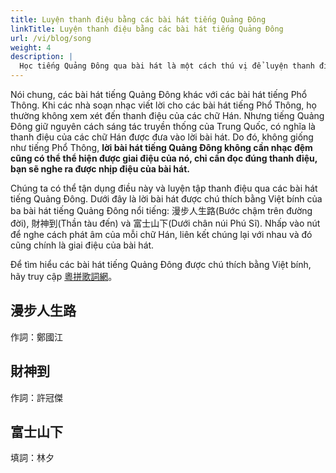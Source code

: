 ```yaml
---
title: Luyện thanh điệu bằng các bài hát tiếng Quảng Đông
linkTitle: Luyện thanh điệu bằng các bài hát tiếng Quảng Đông
url: /vi/blog/song
weight: 4
description: |
  Học tiếng Quảng Đông qua bài hát là một cách thú vị để luyện thanh điệu.
---
```


Nói chung, các bài hát tiếng Quảng Đông khác với các bài hát tiếng Phổ Thông. Khi các nhà soạn nhạc viết lời cho các bài hát tiếng Phổ Thông, họ thường không xem xét đến thanh điệu của các chữ Hán. Nhưng tiếng Quảng Đông giữ nguyên cách sáng tác truyền thống của Trung Quốc, có nghĩa là thanh điệu của các chữ Hán được đưa vào lời bài hát. Do đó, không giống như tiếng Phổ Thông, **lời bài hát tiếng Quảng Đông không cần nhạc đệm cũng có thể thể hiện được giai điệu của nó, chỉ cần đọc đúng thanh điệu, bạn sẽ nghe ra được nhịp điệu của bài hát.**

Chúng ta có thể tận dụng điều này và luyện tập thanh điệu qua các bài hát tiếng Quảng Đông. Dưới đây là lời bài hát được chú thích bằng Việt bính của ba bài hát tiếng Quảng Đông nổi tiếng: 漫步人生路(Bước chậm trên đường đời), 財神到(Thần tàu đến) và 富士山下(Dưới chân núi Phú Sĩ). Nhấp vào nút để nghe cách phát âm của mỗi chữ Hán, liên kết chúng lại với nhau và đó cũng chính là giai điệu của bài hát.

Để tìm hiểu các bài hát tiếng Quảng Đông được chú thích bằng Việt bính, hãy truy cập [粵拼歌詞網](https://jyut6.com/)。

## 漫步人生路

作詞：鄭國江

<SampleText sample="maanboujansanglou" />

## 財神到

作詞：許冠傑

<SampleText sample="coisandou" />

## 富士山下

填詞：林夕

<SampleText sample="fusisaanhaa" />
